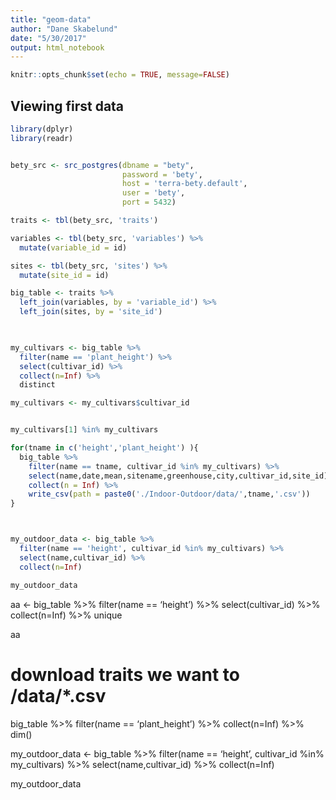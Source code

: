 ```yaml
---
title: "geom-data"
author: "Dane Skabelund"
date: "5/30/2017"
output: html_notebook
---
```


```r
knitr::opts_chunk$set(echo = TRUE, message=FALSE)
```

## Viewing first data

```r
library(dplyr)
library(readr)


bety_src <- src_postgres(dbname = "bety", 
                         password = 'bety', 
                         host = 'terra-bety.default', 
                         user = 'bety', 
                         port = 5432)

traits <- tbl(bety_src, 'traits')

variables <- tbl(bety_src, 'variables') %>%
  mutate(variable_id = id)

sites <- tbl(bety_src, 'sites') %>%
  mutate(site_id = id)

big_table <- traits %>%
  left_join(variables, by = 'variable_id') %>% 
  left_join(sites, by = 'site_id')
  


my_cultivars <- big_table %>%
  filter(name == 'plant_height') %>%
  select(cultivar_id) %>% 
  collect(n=Inf) %>% 
  distinct

my_cultivars <- my_cultivars$cultivar_id


my_cultivars[1] %in% my_cultivars

for(tname in c('height','plant_height') ){
  big_table %>%
    filter(name == tname, cultivar_id %in% my_cultivars) %>%
    select(name,date,mean,sitename,greenhouse,city,cultivar_id,site_id) %>% 
    collect(n = Inf) %>% 
    write_csv(path = paste0('./Indoor-Outdoor/data/',tname,'.csv'))
}



my_outdoor_data <- big_table %>%
  filter(name == 'height', cultivar_id %in% my_cultivars) %>%
  select(name,cultivar_id) %>% 
  collect(n=Inf)

my_outdoor_data


```




aa <- big_table %>%
  filter(name == 'height') %>%
  select(cultivar_id) %>% 
  collect(n=Inf) %>% 
  unique

aa


# download traits we want to /data/*.csv





big_table %>%
  filter(name == 'plant_height') %>%
  collect(n=Inf) %>%
  dim()













my_outdoor_data <- big_table %>%
  filter(name == 'height', cultivar_id %in% my_cultivars) %>%
  select(name,cultivar_id) %>% 
  collect(n=Inf)

my_outdoor_data


